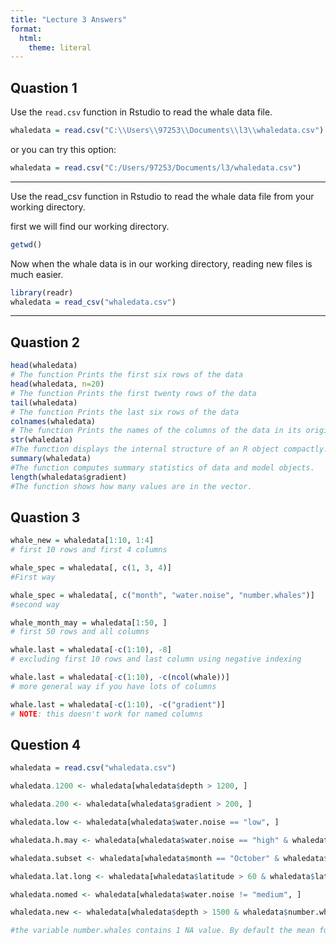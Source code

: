 ```yaml
---
title: "Lecture 3 Answers"
format:
  html: 
    theme: literal
---
```


## Quastion 1

Use the `read.csv` function in Rstudio to read the whale data file.

```r
whaledata = read.csv("C:\\Users\\97253\\Documents\\l3\\whaledata.csv")
```

or you can try this option:

```r
whaledata = read.csv("C:/Users/97253/Documents/l3/whaledata.csv")

```

___

Use the read_csv function in Rstudio to read the whale data file from your working directory.

first we will find our working directory.

```r
getwd()
```

Now when the whale data is in our working directory, reading new files is much easier.

```r
library(readr)
whaledata = read_csv("whaledata.csv")
```

___

## Quastion 2

```r
head(whaledata)
# The function Prints the first six rows of the data
head(whaledata, n=20)
# The function Prints the first twenty rows of the data
tail(whaledata)
# The function Prints the last six rows of the data
colnames(whaledata)
# The function Prints the names of the columns of the data in its original order
str(whaledata)
#The function displays the internal structure of an R object compactly.
summary(whaledata)
#The function computes summary statistics of data and model objects.
length(whaledata$gradient)
#The function shows how many values are in the vector.

```

## Quastion 3

```r
whale_new = whaledata[1:10, 1:4]
# first 10 rows and first 4 columns

whale_spec = whaledata[, c(1, 3, 4)] 
#First way

whale_spec = whaledata[, c("month", "water.noise", "number.whales")]    
#second way

whale_month_may = whaledata[1:50, ]  
# first 50 rows and all columns

whale.last = whaledata[-c(1:10), -8]  
# excluding first 10 rows and last column using negative indexing

whale.last = whaledata[-c(1:10), -c(ncol(whale))] 
# more general way if you have lots of columns

whale.last = whaledata[-c(1:10), -c("gradient")]   
# NOTE: this doesn't work for named columns


```

## Question 4

```r
whaledata = read.csv("whaledata.csv")
```


```r
whaledata.1200 <- whaledata[whaledata$depth > 1200, ]

whaledata.200 <- whaledata[whaledata$gradient > 200, ]

whaledata.low <- whaledata[whaledata$water.noise == "low", ]

whaledata.h.may <- whaledata[whaledata$water.noise == "high" & whaledata$month == "May", ]

whaledata.subset <- whaledata[whaledata$month == "October" & whaledata$water.noise == "low" & whaledata$gradient > 132, ]

whaledata.lat.long <- whaledata[whaledata$latitude > 60 & whaledata$latitude < 61 & whaledata$longitude > -6 & whaledata$longitude < -4, ]

whaledata.nomed <- whaledata[whaledata$water.noise != "medium", ]

whaledata.new <- whaledata[whaledata$depth > 1500 & whaledata$number.whales > mean(whaledata$number.whales, na.rm = TRUE), ]

#the variable number.whales contains 1 NA value. By default the mean function will return an NA. we will use the na.rm argument to ignore NAs.

```


